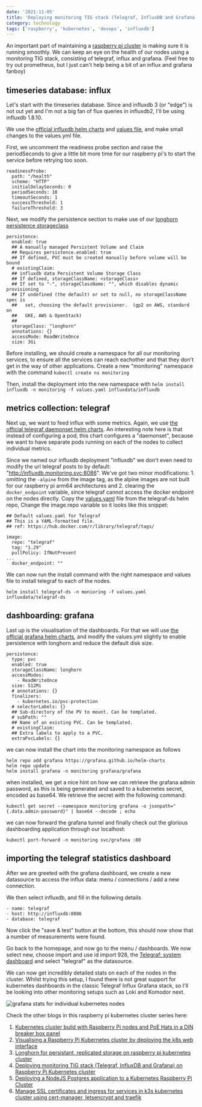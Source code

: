 ```yaml
---
date: '2021-11-05'
title: 'Deploying monitoring TIG stack (Telegraf, InfluxDB and Grafana) on Raspberry Pi Kubernetes cluster'
category: technology
tags: ['raspberry', 'kubernetes', 'devops', 'influxdb']
---
```


An important part of maintaining a [raspberry pi cluster](../blog/kubernetes-cluster-build-with-raspberry-pi-and-poe-hats) is making sure it is running smoothly. We can keep an eye on the health of our nodes using a monitoring TIG stack, consisting of telegraf, influx and grafana. (Feel free to try out prometheus, but I just can't help being a bit of an influx and grafana fanboy)

## timeseries database: influx

Let's start with the timeseries database. Since and influxdb 3 (or "edge") is not out yet and I'm not a big fan of flux queries in influxdb2, I'll be using influxdb 1.8.10.

We use the [official influxdb helm charts](https://github.com/influxdata/helm-charts/tree/master/charts/influxdb) and [values file](https://github.com/influxdata/helm-charts/blob/master/charts/influxdb/values.yaml), and make small changes to the values.yml file.

First, we uncomment the readiness probe section and raise the periodSeconds to give a little bit more time for our raspberry pi's to start the service before retrying too soon.

```
readinessProbe: 
  path: "/health"
  scheme: "HTTP"
  initialDelaySeconds: 0
  periodSeconds: 10
  timeoutSeconds: 1
  successThreshold: 1
  failureThreshold: 3
```

Next, we modify the persistence section to make use of our [longhorn persistence storageclass](../blog/installing-longhorn-for-persistent-replicated-storage-on-raspberry-pi-kubernetes-cluster)

```
persistence:
  enabled: true
  ## A manually managed Persistent Volume and Claim
  ## Requires persistence.enabled: true
  ## If defined, PVC must be created manually before volume will be bound
  # existingClaim:
  ## influxdb data Persistent Volume Storage Class
  ## If defined, storageClassName: <storageClass>
  ## If set to "-", storageClassName: "", which disables dynamic provisioning
  ## If undefined (the default) or set to null, no storageClassName spec is
  ##   set, choosing the default provisioner.  (gp2 on AWS, standard on
  ##   GKE, AWS & OpenStack)
  ##
  storageClass: "longhorn"
  annotations: {}
  accessMode: ReadWriteOnce
  size: 3Gi
```
Before installing, we should create a namespace for all our monitoring services, to ensure all the services can reach eachother and that they don't get in the way of other applications. Create a new "monitoring" namespace with the command `kubectl create ns monitoring`

Then, install the deployment into the new namespace with `helm install influxdb -n monitoring -f values.yaml influxdata/influxdb`

## metrics collection: telegraf

Next up, we want to feed influx with some metrics. Again, we use [the official telegraf daemonset helm charts](https://github.com/influxdata/helm-charts/tree/master/charts/telegraf-ds). An interesting note here is that instead of configuring a pod, this chart configures a "daemonset", because we want to have separate pods running on each of the nodes to collect individual metrics.

Since we named our influxdb deployment "influxdb" we don't even need to modify the url telegraf posts to by default: "http://influxdb.monitoring.svc:8086". We've got two minor modifications: 1. omitting the `-alpine` from the image tag, as the alpine images are not built for our raspberry pi arm64 architectures and 2. clearing the `docker_endpoint` variable, since telegraf cannot access the docker endpoint on the nodes directly. Copy the [values.yaml]() file from the telegraf-ds helm repo, Change the image.repo variable so it looks like this snippet: 
```
## Default values.yaml for Telegraf
## This is a YAML-formatted file.
## ref: https://hub.docker.com/r/library/telegraf/tags/

image:
  repo: "telegraf"
  tag: "1.29"
  pullPolicy: IfNotPresent
...
  docker_endpoint: ""
```

We can now run the install command with the right namespace and values file to install telegraf to each of the nodes.

```
helm install telegraf-ds -n monioring -f values.yaml influxdata/telegraf-ds
```

## dashboarding: grafana

Last up is the visualisation of the dashboards. For that we will use [the official grafana helm charts](https://github.com/grafana/helm-charts/tree/main/charts/grafana), and modify the values.yml slightly to enable persistence with longhorn and reduce the default disk size.

```
persistence:
  type: pvc
  enabled: true
  storageClassName: longhorn
  accessModes:
    - ReadWriteOnce
  size: 512Mi
  # annotations: {}
  finalizers:
    - kubernetes.io/pvc-protection
  # selectorLabels: {}
  ## Sub-directory of the PV to mount. Can be templated.
  # subPath: ""
  ## Name of an existing PVC. Can be templated.
  # existingClaim:
  ## Extra labels to apply to a PVC.
  extraPvcLabels: {}
```

we can now install the chart into the monitoring namespace as follows

```
helm repo add grafana https://grafana.github.io/helm-charts
helm repo update
helm install grafana -n monitoring grafana/grafana
```

when installed, we get a nice hint on how we can retrieve the grafana admin password, as this is being generated and saved to a kubernetes secret, encoded as base64. We retrieve the secret with the following command:

```
kubectl get secret --namespace monitoring grafana -o jsonpath="{.data.admin-password}" | base64 --decode ; echo
```

we can now forward the grafana tunnel and finally check out the glorious dashboarding application through our localhost: 

```
kubectl port-forward -n monitoring svc/grafana :80
```

## importing the telegraf statistics dashboard

After we are greeted with the grafana dashboard, we create a new datasource to access the influx data: menu / connections / add a new connection.

We then select influxdb, and fill in the following details
```
- name: telegraf
- host: http://influxdb:8086
- database: telegraf
```
Now click the "save & test" button at the bottom, this should now show that a number of measurements were found.

Go back to the homepage, and now go to the menu / dashboards. We now select new, choose import and use id import 928, the [Telegraf: system dashboard](https://grafana.com/grafana/dashboards/928-telegraf-system-dashboard/) and select "telegraf" as the datasource.

We can now get incredibly detailed stats on each of the nodes in the cluster. Whilst trying this setup, I found there is not great support for kubernetes dashboards in the classic Telegraf Influx Grafana stack, so I'll be looking into other monitoring setups such as Loki and Komodor next.

![grafana stats for individual kubernetes nodes](/assets/images/2021-11-05-telegraf-grafana.png)

Check the other blogs in this raspberry pi kubernetes cluster series here:

1. [Kubernetes cluster build with Raspberry Pi nodes and PoE Hats in a DIN breaker box panel](../blog/kubernetes-cluster-build-with-raspberry-pi-and-poe-hats)
2. [Visualising a Raspberry Pi Kubernetes cluster by deploying the k8s web interface](../blog/visualising-raspberry-pi-kubernetes-cluster-by-deploying-the-k8s-interface)
3. [Longhorn for persistant, replicated storage on raspberry pi kubernetes cluster](../blog/installing-longhorn-for-persistent-replicated-storage-on-raspberry-pi-kubernetes-cluster)
4. [Deploying monitoring TIG stack (Telegraf, InfluxDB and Grafana) on Raspberry Pi Kubernetes cluster](../blog/deploying-monitoring-tig-stack-telegraf-influxdb-grafana-on-raspberry-pi-kubernetes-cluster)
5. [Deploying a NodeJS Postgres application to a Kubernetes Raspberry Pi Cluster](../blog/deploying-a-nodejs-postgres-application-to-kubernetes-raspberry-pi-cluster)
6. [Manage SSL certificates and ingress for services in k3s kubernetes cluster using cert-manager, letsencrypt and traefik](../blog/manage-ssl-certificates-and-ingress-for-services-in-k3s-kubernetes-cluster-using-cert-manager-letsencrypt-and-traefik)


